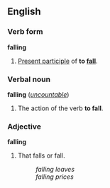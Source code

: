 ==English==
===Verb form===
'''falling'''

#[[Present participle]] of '''to [[fall]]'''.

===Verbal noun===
'''falling''' (''[[uncountable]]'')

#The action of the verb '''to fall'''.

===Adjective===
'''falling'''

#That falls or fall.
#:''falling leaves''
#:''falling prices''